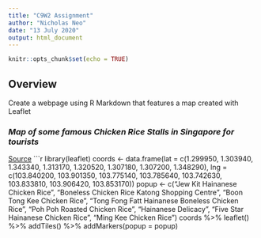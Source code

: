 ```yaml
---
title: "C9W2 Assignment"
author: "Nicholas Neo"
date: "13 July 2020"
output: html_document
---
```


```r
knitr::opts_chunk$set(echo = TRUE)
```

## Overview
Create a webpage using R Markdown that features a map created with Leaflet

### *Map of some famous Chicken Rice Stalls in Singapore for tourists*
[Source](https://www.womensweekly.com.sg/gallery/family/best-chicken-rice-stalls-we-love-in-singapore/)
```r
library(leaflet)
coords <- data.frame(lat = c(1.299950, 1.303940, 1.343340, 1.313170, 1.320520, 1.307180, 1.307200, 1.348290),
           lng = c(103.840200, 103.901350, 103.775140, 103.785640, 103.742630, 103.833810, 103.906420, 103.853170))
popup <- c("Jew Kit Hainanese Chicken Rice", "Boneless Chicken Rice Katong Shopping Centre", "Boon Tong Kee Chicken Rice", "Tong Fong Fatt Hainanese Boneless Chicken Rice", "Poh Poh Roasted Chicken Rice", "Hainanese Delicacy", "Five Star Hainanese Chicken Rice", "Ming Kee Chicken Rice")
coords %>% 
    leaflet() %>%
    addTiles() %>%
    addMarkers(popup = popup)

